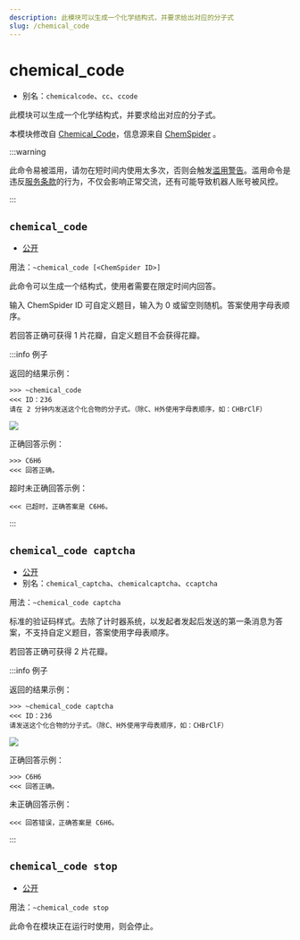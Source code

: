 ```yaml
---
description: 此模块可以生成一个化学结构式，并要求给出对应的分子式
slug: /chemical_code
---
```


# chemical_code

- 别名：`chemicalcode`、`cc`、`ccode`

此模块可以生成一个化学结构式，并要求给出对应的分子式。

本模块修改自 [Chemical_Code](https://github.com/lunarbunnys/Chemical_Code)，信息源来自 [ChemSpider](https://www.chemspider.com/) 。

:::warning

此命令易被滥用，请勿在短时间内使用太多次，否则会触发[滥用警告](/docs/abuse_warning)。滥用命令是违反[服务条款](policy)的行为，不仅会影响正常交流，还有可能导致机器人账号被风控。

:::

## `chemical_code`

- [公开](permissions)

用法：`~chemical_code [<ChemSpider ID>]`

此命令可以生成一个结构式，使用者需要在限定时间内回答。

输入 ChemSpider ID 可自定义题目，输入为 0 或留空则随机。答案使用字母表顺序。

若回答正确可获得 1 片花瓣，自定义题目不会获得花瓣。

:::info 例子

返回的结果示例：

```
>>> ~chemical_code
<<< ID：236
请在 2 分钟内发送这个化合物的分子式。（除C、H外使用字母表顺序，如：CHBrClF）
```

![](https://s1.ax1x.com/2023/09/02/pPBLVgg.png)

正确回答示例：

```
>>> C6H6
<<< 回答正确。
```

超时未正确回答示例：

```
<<< 已超时，正确答案是 C6H6。
```

:::

## `chemical_code captcha`

- [公开](permissions)
- 别名：`chemical_captcha`、`chemicalcaptcha`、`ccaptcha`

用法：`~chemical_code captcha`

标准的验证码样式。去除了计时器系统，以发起者发起后发送的第一条消息为答案，不支持自定义题目，答案使用字母表顺序。

若回答正确可获得 2 片花瓣。

:::info 例子

返回的结果示例：

```
>>> ~chemical_code captcha
<<< ID：236
请发送这个化合物的分子式。（除C、H外使用字母表顺序，如：CHBrClF）
```

![](https://s1.ax1x.com/2023/09/02/pPBLVgg.png)

正确回答示例：

```
>>> C6H6
<<< 回答正确。
```

未正确回答示例：

```
<<< 回答错误，正确答案是 C6H6。
```

:::

## `chemical_code stop`

- [公开](permissions)

用法：`~chemical_code stop`

此命令在模块正在运行时使用，则会停止。
